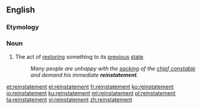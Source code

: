 ==English==

===Etymology===
{{suffix|en|reinstate|ment}}

===Noun===
{{en-noun|~}}

# The act of [[restoring]] something to its [[previous]] [[state]].
#: ''Many people are unhappy with the [[sacking]] of the [[chief constable]] and demand his immediate '''reinstatement'''.''

[[et:reinstatement]]
[[el:reinstatement]]
[[fr:reinstatement]]
[[ko:reinstatement]]
[[io:reinstatement]]
[[ku:reinstatement]]
[[ml:reinstatement]]
[[pl:reinstatement]]
[[ta:reinstatement]]
[[vi:reinstatement]]
[[zh:reinstatement]]